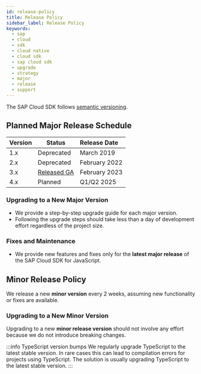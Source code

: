 ```yaml
---
id: release-policy
title: Release Policy
sidebar_label: Release Policy
keywords:
  - sap
  - cloud
  - sdk
  - cloud native
  - cloud sdk
  - sap cloud sdk
  - upgrade
  - strategy
  - major
  - release
  - support
---
```


The SAP Cloud SDK follows [semantic versioning](https://semver.org/).

## Planned Major Release Schedule

| Version | Status                                                                   | Release Date  |
| :------ | ------------------------------------------------------------------------ | :------------ |
| 1.x     | Deprecated                                                               | March 2019    |
| 2.x     | Deprecated                                                               | February 2022 |
| 3.x     | [Released GA](https://blogs.sap.com/2023/03/02/sap-cloud-sdk-version-3/) | February 2023 |
| 4.x     | Planned                                                                  | Q1/Q2 2025    |

### Upgrading to a New Major Version

- We provide a step-by-step upgrade guide for each major version.
- Following the upgrade steps should take less than a day of development effort regardless of the project size.

### Fixes and Maintenance

- We provide new features and fixes only for the **latest major release** of the SAP Cloud SDK for JavaScript.

## Minor Release Policy

We release a new **minor version** every 2 weeks, assuming new functionality or fixes are available.

### Upgrading to a New Minor Version

Upgrading to a new **minor release version** should not involve any effort because we do not introduce breaking changes.

:::info TypeScript version bumps
We regularly upgrade TypeScript to the latest stable version.
In rare cases this can lead to compilation errors for projects using TypeScript.
The solution is usually upgrading TypeScript to the latest stable version.
:::
